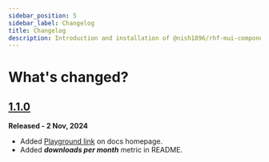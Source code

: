 ```yaml
---
sidebar_position: 5
sidebar_label: Changelog
title: Changelog
description: Introduction and installation of @nish1896/rhf-mui-components package.
---
```


# **What's changed?**

## [1.1.0](https://github.com/nishkohli96/rhf-mui-components/tree/v1.1.0)

**Released - 2 Nov, 2024**

- Added [Playground link](https://codesandbox.io/p/devbox/rhf-mui-components-examples-y8lj9l) on docs homepage.
- Added ***downloads per month*** metric in README.
